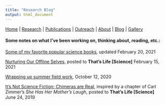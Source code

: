```yaml
---
title: "Research Blog"
output: html_document
---
```


[Home](index.html)  |  [Research](research.html)  |  [Publications](pubs.html)  |  [Outreach](outreach.html)  |  [About](about.html) | [Blog](blog.html) | [Gallery](gallery.html)

#### Some notes on what I've been working on, thinking about, reading, etc.:

[Some of my favorite popular science books](blog_2.html),
updated February 20, 2021

[Nurturing Our Offline Selves](http://thatslifesci.com/2021-02-15-Offline-Self-AFowler/),
posted to **That's Life [Science]** February 15, 2021

[Wrapping up summer field work](blog_1.html),
October 12, 2020

[It's Not Science Fiction; Chimeras are Real](http://thatslifesci.com/2019-06-24-Chimeras-Are-Real-AFowler/),
inspired by a chapter of Carl Zimmer's *She Has Her Mother's Laugh*, posted to **That's Life [Science]** June 24, 2019

